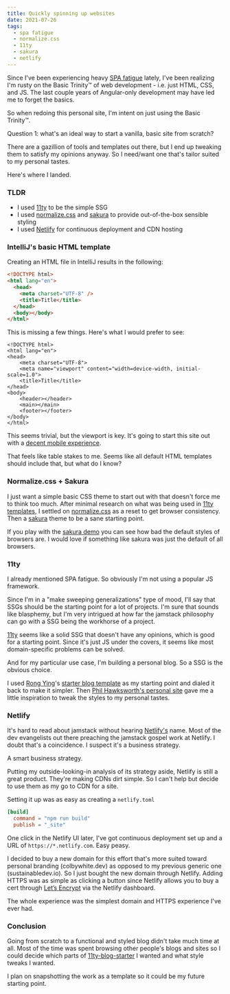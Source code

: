 ```yaml
---
title: Quickly spinning up websites
date: 2021-07-26
tags:
  - spa fatigue
  - normalize.css
  - 11ty
  - sakura
  - netlify
---
```


Since I've been experiencing heavy [SPA fatigue] lately, I've been realizing I'm rusty on the Basic Trinity&trade; of web development - i.e. just HTML, CSS, and JS.
The last couple years of Angular-only development may have led me to forget the basics.

So when redoing this personal site, I'm intent on just using the Basic Trinity&trade;.

Question 1: what's an ideal way to start a vanilla, basic site from scratch?

There are a gazillion of tools and templates out there, but I end up tweaking them to satisfy my opinions anyway.
So I need/want one that's tailor suited to my personal tastes.

Here's where I landed.

### TLDR

- I used [11ty] to be the simple SSG
- I used [normalize.css] and [sakura] to provide out-of-the-box sensible styling
- I used [Netlify] for continuous deployment and CDN hosting

### IntelliJ's basic HTML template

Creating an HTML file in IntelliJ results in the following:

```html
<!DOCTYPE html>
<html lang="en">
  <head>
    <meta charset="UTF-8" />
    <title>Title</title>
  </head>
  <body></body>
</html>
```

This is missing a few things. Here's what I would prefer to see:

```html/4,8-10/
<!DOCTYPE html>
<html lang="en">
<head>
    <meta charset="UTF-8">
    <meta name="viewport" content="width=device-width, initial-scale=1.0">
    <title>Title</title>
</head>
<body>
    <header></header>
    <main></main>
    <footer></footer>
</body>
</html>
```

This seems trivial, but the viewport is key.
It's going to start this site out with a [decent mobile experience][coyer on initial scale].

That feels like table stakes to me.
Seems like all default HTML templates should include that, but what do I know?

### Normalize.css + Sakura

I just want a simple basic CSS theme to start out with that doesn't force me to think too much.
After minimal research on what was being used in [11ty templates], I settled on [normalize.css] as a reset to get browser consistency.
Then a [sakura] theme to be a sane starting point.

If you play with the [sakura demo] you can see how bad the default styles of browsers are.
I would love if something like sakura was just the default of all browsers.

### 11ty

I already mentioned SPA fatigue.
So obviously I'm not using a popular JS framework.

Since I'm in a "make sweeping generalizations" type of mood, I'll say that SSGs should be the starting point for a lot of projects.
I'm sure that sounds like blasphemy, but I'm very intrigued at how far the jamstack philosophy can go with a SSG being the workhorse of a project.

[11ty] seems like a solid SSG that doesn't have any opinions, which is good for a starting point.
Since it's just JS under the covers, it seems like most domain-specific problems can be solved.

And for my particular use case, I'm building a personal blog. So a SSG is the obvious choice.

I used [Rong Ying]'s [starter blog template][11ty-blog-starter] as my starting point and dialed it back to make it simpler.
Then [Phil Hawksworth's personal site][hawksworx] gave me a little inspiration to tweak the styles to my personal tastes.

### Netlify

It's hard to read about jamstack without hearing [Netlify's][netlify] name.
Most of the dev evangelists out there preaching the jamstack gospel work at Netlify.
I doubt that's a coincidence.
I suspect it's a business strategy.

A smart business strategy.

Putting my outside-looking-in analysis of its strategy aside, Netlify is still a great product.
They're making CDNs dirt simple.
So I can't help but decide to use them as my go to CDN for a site.

Setting it up was as easy as creating a `netlify.toml`

```toml
[build]
  command = "npm run build"
  publish = "_site"
```

One click in the Netlify UI later, I've got continuous deployment set up and a URL of `https://*.netlify.com`.
Easy peasy.

I decided to buy a new domain for this effort that's more suited toward personal branding (colbywhite.dev) as opposed to my previous generic one (sustainabledev.io).
So I just bought the new domain through Netlify.
Adding HTTPS was as simple as clicking a button since Netlify allows you to buy a cert through [Let’s Encrypt] via the Netlify dashboard.

The whole experience was the simplest domain and HTTPS experience I've ever had.

### Conclusion

Going from scratch to a functional and styled blog didn't take much time at all.
Most of the time was spent browsing other people's blogs and sites so I could decide which parts of [11ty-blog-starter] I wanted and what style tweaks I wanted.

I plan on snapshotting the work as a template so it could be my future starting point.

[spa fatigue]: https://macwright.com/2020/05/10/spa-fatigue.html
[normalize.css]: https://necolas.github.io/normalize.css
[coyer on initial scale]: https://css-tricks.com/probably-use-initial-scale1/
[sakura]: https://oxal.org/projects/sakura
[sakura demo]: https://oxal.org/projects/sakura/demo
[11ty]: https://11ty.dev
[11ty-blog-starter]: https://github.com/kohrongying/11ty-blog-starter
[hawksworx]: https://www.hawksworx.com
[rong ying]: https://github.com/kohrongying
[netlify]: https://www.netlify.com
[let’s encrypt]: https://letsencrypt.org/
[11ty templates]: https://www.11ty.dev/docs/starter/
